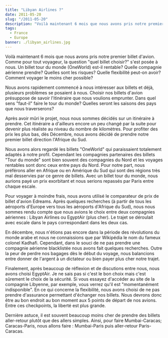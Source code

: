 ```yaml
---
title: "Libyan Airlines ?"
date: 2011-05-20
slug: "/2011-05-20"
description: "Voilà maintenant 6 mois que nous avons pris notre premier billet d'avion. Comme pour tout voyageur, la question "quel billet choisir?" s'est posée à nous."
tags:
  - France
  - Europe
banner: ./libyan_airlines.jpg
---
```


Voilà maintenant 6 mois que nous avons pris notre premier billet d'avion. Comme pour tout voyageur, la question "quel billet choisir?" s'est posée à nous. Un billet tour du monde (OneWorld) est-il rentable? Quelle compagnie aérienne prendre? Quelles sont les risques? Quelle flexibilité peut-on avoir? Comment voyager le moins cher possible?

Nous avons rapidement commencé à nous intéresser aux billets et déjà, plusieurs problèmes se posaient à nous. Choisir nos billets d'avion présuppose de savoir l'itinéraire que nous voulions emprunter. Dans quel sens "faut-il" faire le tour du monde? Quelles seront les saisons des pays que nous traverserons?

Après avoir mûri le projet, nous nous sommes décidés sur un itinéraire à prendre. Cet itinéraire a d'ailleurs encore un peu changé par la suite pour devenir plus réaliste au niveau du nombre de kilomètres. Pour profiter des prix les plus bas, dès Décembre, nous avons décidé de prendre notre premier billet direction l'Afrique du Sud.

Nous avons alors regardé les billets "OneWorld" qui paraissaient totalement adaptés à notre profil. Cependant les compagnies partenaires des billets "Tour du monde" sont bien souvent des compagnies du Nord et les voyages rentables sont donc ceux entre pays du Nord. Pour notre part, nous préférons aller en Afrique ou en Amérique du Sud qui sont des régions très mal desservies par ce genre de billets. Avec un billet tour du monde, nous aurions payé un prix exorbitant et nous serions repassés par Paris entre chaque escale.

Pour voyager à moindre frais, nous avons utilisé le comparateur de prix de billet d'avion Edreams. Après quelques recherches (à partir de tous les aéroports d'Europe vers tous les aéroports d'Afrique du Sud), nous nous sommes rendu compte que nous avions le choix entre deux compagnies aériennes : Libyan Airlines ou EgyptAir (plus cher). Le trajet se déroulait avec escale dans le pays correspondant dans les deux cas.

En décembre, nous n'étions pas encore dans la période des révolutions du monde arabe et nous ne connaissions que par Wikipédia le nom du fameux colonel Kadhafi. Cependant, dans le souci de ne pas prendre une compagnie aérienne blacklistée nous avons fait quelques recherches. Outre la peur de perdre nos bagages dès le début du voyage, nous balancions entre donner de l'argent à un dictateur ou bien payer plus cher notre trajet.

Finalement, après beaucoup de réflexion et de discutions entre nous, nous avons choisi EgyptAir. Je ne sais pas si c'est le bon choix mais c'est sûrement le choix de la sécurité. Si vous essayez d'accéder au site de la compagnie Libyenne, par exemple, vous verrez qu'il est "momentanément indisponible". En ce qui concerne la flexibilité, nous avons choisi de ne pas prendre d'assurance permettant d'échanger nos billets. Nous devrons donc être au bon endroit au bon moment aux 5 points de départ de nos avions. Entre ces checkpoints, la liberté est plus grande.

Dernière astuce, il est souvent beaucoup moins cher de prendre des billets aller-retour plutôt que des allers simples. Ainsi, pour faire Mumbai-Caracas; Caracas-Paris, nous allons faire : Mumbai-Paris puis aller-retour Paris-Caracas.
